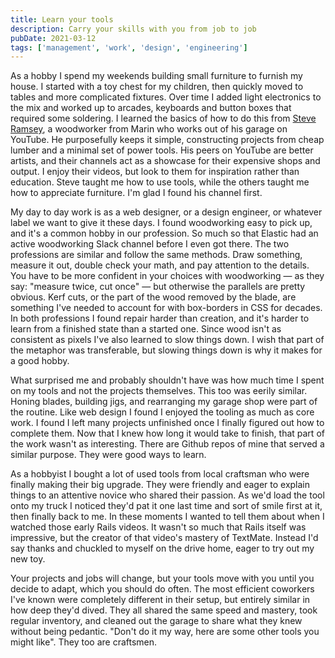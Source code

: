 ```yaml
---
title: Learn your tools
description: Carry your skills with you from job to job
pubDate: 2021-03-12
tags: ['management', 'work', 'design', 'engineering']
---
```


As a hobby I spend my weekends building small furniture to furnish my house. I started with a toy chest for my children, then quickly moved to tables and more complicated fixtures. Over time I added light electronics to the mix and worked up to arcades, keyboards and button boxes that required some soldering. I learned the basics of how to do this from [Steve Ramsey](https://www.youtube.com/user/stevinmarin), a woodworker from Marin who works out of his garage on YouTube. He purposefully keeps it simple, constructing projects from cheap lumber and a minimal set of power tools. His peers on YouTube are better artists, and their channels act as a showcase for their expensive shops and output. I enjoy their videos, but look to them for inspiration rather than education. Steve taught me how to use tools, while the others taught me how to appreciate furniture. I'm glad I found his channel first.

My day to day work is as a web designer, or a design engineer, or whatever label we want to give it these days. I found woodworking easy to pick up, and it's a common hobby in our profession. So much so that Elastic had an active woodworking Slack channel before I even got there. The two professions are similar and follow the same methods. Draw something, measure it out, double check your math, and pay attention to the details. You have to be more confident in your choices with woodworking — as they say: "measure twice, cut once" — but otherwise the parallels are pretty obvious. Kerf cuts, or the part of the wood removed by the blade, are something I've needed to account for with box-borders in CSS for decades. In both professions I found repair harder than creation, and it's harder to learn from a finished state than a started one. Since wood isn't as consistent as pixels I've also learned to slow things down. I wish that part of the metaphor was transferable, but slowing things down is why it makes for a good hobby.

What surprised me and probably shouldn't have was how much time I spent on my tools and not the projects themselves. This too was eerily similar. Honing blades, building jigs, and rearranging my garage shop were part of the routine. Like web design I found I enjoyed the tooling as much as core work. I found I left many projects unfinished once I finally figured out how to complete them. Now that I knew how long it would take to finish, that part of the work wasn't as interesting. There are Github repos of mine that served a similar purpose. They were good ways to learn.

As a hobbyist I bought a lot of used tools from local craftsman who were finally making their big upgrade. They were friendly and eager to explain things to an attentive novice who shared their passion. As we'd load the tool onto my truck I noticed they'd pat it one last time and sort of smile first at it, then finally back to me. In these moments I wanted to tell them about when I watched those early Rails videos. It wasn't so much that Rails itself was impressive, but the creator of that video's mastery of TextMate. Instead I'd say thanks and chuckled to myself on the drive home, eager to try out my new toy.

Your projects and jobs will change, but your tools move with you until you decide to adapt, which you should do often. The most efficient coworkers I've known were completely different in their setup, but entirely similar in how deep they'd dived. They all shared the same speed and mastery, took regular inventory, and cleaned out the garage to share what they knew without being pedantic. "Don't do it my way, here are some other tools you might like". They too are craftsmen.
